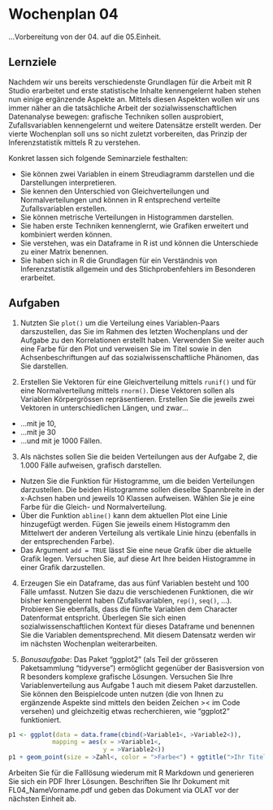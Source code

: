 # Wochenplan 04

...Vorbereitung von der 04. auf die 05.Einheit.

## Lernziele

Nachdem wir uns bereits verschiedenste Grundlagen für die Arbeit mit R Studio erarbeitet und erste statistische Inhalte kennengelernt haben stehen nun einige ergänzende Aspekte an. Mittels diesen Aspekten wollen wir uns immer näher an die tatsächliche Arbeit der sozialwissenschaftlichen Datenanalyse bewegen: grafische Techniken sollen ausprobiert, Zufallsvariablen kennengelernt und weitere Datensätze erstellt werden. Der vierte Wochenplan soll uns so nicht zuletzt vorbereiten, das Prinzip der Inferenzstatistik mittels R zu verstehen.  

Konkret lassen sich folgende Seminarziele festhalten:

* Sie können zwei Variablen in einem Streudiagramm darstellen und die Darstellungen interpretieren. 
* Sie kennen den Unterschied von Gleichverteilungen und Normalverteilungen und können in R entsprechend verteilte Zufallsvariablen erstellen.
* Sie können metrische Verteilungen in Histogrammen darstellen.
* Sie haben erste Techniken kennenglernt, wie Grafiken erweitert und kombiniert werden können.
* Sie verstehen, was ein Dataframe in R ist und können die Unterschiede zu einer Matrix benennen.
* Sie haben sich in R die Grundlagen für ein Verständnis von Inferenzstatistik allgemein und des Stichprobenfehlers im Besonderen erarbeitet.

## Aufgaben

1. Nutzten Sie `plot()` um die Verteilung eines Variablen-Paars darszustellen, das Sie im Rahmen des letzten Wochenplans und der Aufgabe zu den Korrelationen erstellt haben. Verwenden Sie weiter auch eine Farbe für den Plot und verweisen Sie im Titel sowie in den Achsenbeschriftungen auf das sozialwissenschaftliche Phänomen, das Sie darstellen.

2. Erstellen Sie Vektoren für eine Gleichverteilung mittels `runif()` und für eine Normalverteilung mittels `rnorm()`. Diese Vektoren sollen als Variablen Körpergrössen repräsentieren. Erstellen Sie die jeweils zwei Vektoren in unterschiedlichen Längen, und zwar...

  * ...mit je 10,
  * ...mit je 30
  * ...und mit je 1000 Fällen.

3. Als nächstes sollen Sie die beiden Verteilungen aus der Aufgabe 2, die 1.000 Fälle aufweisen, grafisch darstellen.

  * Nutzen Sie die Funktion für Histogramme, um die beiden Verteilungen darzustellen. Die beiden Histogramme sollen dieselbe Spannbreite in der x-Achsen haben und jeweils 10 Klassen aufweisen. Wählen Sie je eine Farbe für die Gleich- und Normalverteilung.
  * Über die Funktion `abline()` kann dem aktuellen Plot eine Linie hinzugefügt werden. Fügen Sie jeweils einem Histogramm den Mittelwert der anderen Verteilung als vertikale Linie hinzu (ebenfalls in der entsprechenden Farbe).
  * Das Argument `add = TRUE` lässt Sie eine neue Grafik über die aktuelle Grafik legen. Versuchen Sie, auf diese Art Ihre beiden Histogramme in einer Grafik darzustellen.
  
4. Erzeugen Sie ein Dataframe, das aus fünf Variablen besteht und 100 Fälle umfasst. Nutzen Sie dazu die verschiedenen Funktionen, die wir bisher kennengelernt haben (Zufallsvariablen, `rep()`, `seq()`, ...). Probieren Sie ebenfalls, dass die fünfte Variablen dem Character Datenformat entspricht. Überlegen Sie sich einen sozialwissenschaftlichen Kontext für dieses Dataframe und benennen Sie die Variablen dementsprechend. Mit diesem Datensatz werden wir im nächsten Wochenplan weiterarbeiten.

5. *Bonusaufgabe*: Das Paket "ggplot2" (als Teil der grösseren Paketsammlung "tidyverse") ermöglicht gegenüber der Basisversion von R besonders komplexe grafische Lösungen. Versuchen Sie Ihre Variablenverteilung aus Aufgabe 1 auch mit diesem Paket darzustellen. Sie können den Beispielcode unten nutzen (die von Ihnen zu ergänzende Aspekte sind mittels den beiden Zeichen >< im Code versehen) und gleichzeitig etwas recherchieren, wie "ggplot2" funktioniert.
```r
p1 <- ggplot(data = data.frame(cbind(>Variable1<, >Variable2<)),
            mapping = aes(x = >Variable1<,
                          y = >Variable2<))
p1 + geom_point(size = >Zahl<, color = ">Farbe<") + ggtitle(">Ihr Titel<")
```

Arbeiten Sie für die Falllösung wiederum mit R Markdown und generieren Sie sich ein PDF Ihrer Lösungen. Beschriften Sie Ihr Dokument mit FL04_NameVorname.pdf und geben das Dokument via OLAT vor der nächsten Einheit ab.
